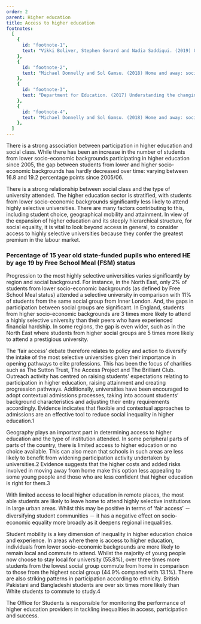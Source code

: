 ```yaml
---
order: 2
parent: Higher education
title: Access to higher education
footnotes:
  [
    {
      id: "footnote-1",
      text: "Vikki Boliver, Stephen Gorard and Nadia Saddiqui. (2019) Using contextual data to widen access to higher education. Perspectives: Policy and Practice in Higher Education.",
    },
    {
      id: "footnote-2",
      text: "Michael Donnelly and Sol Gamsu. (2018) Home and away: social, ethnic and spatial inequalities in student mobility. The Sutton Trust.",
    },
    {
      id: "footnote-3",
      text: "Department for Education. (2017) Understanding the changing gaps in higher education participation in different regions of England.",
    },
    {
      id: "footnote-4",
      text: "Michael Donnelly and Sol Gamsu. (2018) Home and away: social, ethnic and spatial inequalities in student mobility. The Sutton Trust.",
    },
  ]
---
```




<div>

There is a strong association between participation in higher education
and social class. While there has been an increase in the number of students
from lower socio-economic backgrounds participating in higher education since
2005, the gap between students from lower and higher socio-economic backgrounds
has hardly decreased over time: varying between 16.8 and 19.2 percentage points
since 2005/06.

There is a strong relationship between social class and the type of university
attended. The higher education sector is stratified, with students from lower
socio-economic backgrounds significantly less likely to attend highly selective
universities. There are many factors contributing to this, including student
choice, geographical mobility and attainment. In view of the expansion of higher
education and its steeply hierarchical structure, for social equality, it is
vital to look beyond access in general, to consider access to highly selective
universities because they confer the greatest premium in the labour market.

</div>

<ResearchImage imageName="access-to-higher-education-1.jpg" />

<div className="full-span wide-graph">
  
  ### Percentage of 15 year old state-funded pupils who entered HE by age 19 by Free School Meal (FSM) status

  <AccessToHigherEducationGraphSVG/>
</div>

Progression to the most highly selective universities varies significantly by
region and social background. For instance, in the North East, only 2% of
students from lower socio-economic backgrounds (as defined by Free School Meal
status) attended a selective university in comparison with 11% of students from
the same social group from Inner London. And, the gaps in participation between
social groups are significant. In England, students from higher socio-economic
backgrounds are 3 times more likely to attend a highly selective university than
their peers who have experienced financial hardship. In some regions, the gap is
even wider, such as in the North East where students from higher social groups
are 5 times more likely to attend a prestigious university.

The ‘fair access’ debate therefore relates to policy and action to diversify the
intake of the most selective universities given their importance in opening
pathways to elite professions. This has been the focus of charities such as The
Sutton Trust, The Access Project and The Brilliant Club. Outreach activity has
centred on raising students’ expectations relating to participation in higher
education, raising attainment and creating progression pathways. Additionally,
universities have been encouraged to adopt contextual admissions processes,
taking into account students’ background characteristics and adjusting their
entry requirements accordingly. Evidence indicates that flexible and contextual
approaches to admissions are an effective tool to reduce social inequality in
higher education.<FootnoteLink linkId="footnote-1">1</FootnoteLink>

<ResearchImage imageName="access-to-higher-education-2.jpg" />

<div>

Geography plays an important part in determining access to higher education and
the type of institution attended. In some peripheral parts of parts of the
country, there is limited access to higher education or no choice available.
This can also mean that schools in such areas are less likely to benefit from
widening participation activity undertaken by universities.<FootnoteLink
linkId="footnote-2">2</FootnoteLink> Evidence suggests that the higher costs and
added risks involved in moving away from home make this option less appealing to
some young people and those who are less confident that higher education is
right for them.<FootnoteLink linkId="footnote-3">3</FootnoteLink>

With limited access to local higher education in remote places, the most able
students are likely to leave home to attend highly selective institutions in
large urban areas. Whilst this may be positive in terms of ‘fair access’ －
diversifying student communities － it has a negative effect on socio-economic
equality more broadly as it deepens regional inequalities.

</div>

Student mobility is a key dimension of inequality in higher education choice and
experience. In areas where there is access to higher education, individuals from
lower socio-economic backgrounds are more likely to remain local and commute to
attend. Whilst the majority of young people now choose to stay local for
university (55.8%), over three times more students from the lowest social group
commute from home in comparison to those from the highest social group (44.9%
compared with 13.1%). There are also striking patterns in participation
according to ethnicity. British Pakistani and Bangladeshi students are over six
times more likely than White students to commute to study.<FootnoteLink
linkId="footnote-4">4</FootnoteLink>

The Office for Students is responsible for monitoring the performance of higher
education providers in tackling inequalities in access, participation and
success. 
